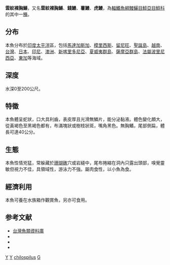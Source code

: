 {{Speciesbox 
| status = NE
| status_system = IUCN3.1
| taxon = Gymnothorax chilospilus
| authority =  [[Bleeker|Bleeker]], 1864
| synonyms = *''Lycodontis chilospilus''<br /><small>Bleeker, 1865</small>
*''Lycodontis chilospilos''<br /><small>Bleeker, 1865</small>
}}

'''雲紋裸胸鱔'''，又名'''雲紋裸胸鱔'''、'''錢鰻'''、'''薯鰻'''、'''虎鰻'''，為[[輻鰭魚綱|輻鰭魚綱]][[鰻鱺目|鰻鱺目]][[鯙亞目|鯙亞目]][[鯙科|鯙科]]的其中一[[種|種]]。

==分布==
本魚分布於[[印度|印度]][[太平洋|太平洋]]區，包括[[馬達加斯加|馬達加斯加]]、[[模里西斯|模里西斯]]、[[留尼旺|留尼旺]]、[[聖誕島|聖誕島]]、[[越南|越南]]、[[台灣|台灣]]、[[日本|日本]]、[[印尼|印尼]]、[[澳洲|澳洲]]、[[新喀里多尼亞|新喀里多尼亞]]、[[夏威夷群島|夏威夷群島]]、[[薩摩亞群島|薩摩亞群島]]、[[法屬波里尼西亞|法屬波里尼西亞]]、[[東加|東加]]等海域。

==深度==
水深0至200公尺。

==特徵==
本魚體呈蛇狀，口大具利齒，表皮厚且光滑無鱗片，能分泌黏液。體色變化頗大，從黃褐色至黑褐色都有，布滿塊狀或樹枝狀斑，嘴角黑色。無胸鰭，尾部側扁，體長可達40公分。

==生態==
本魚性情兇猛，常躲藏於[[珊瑚礁|珊瑚礁]]穴或岩縫中，尾布捲縮在洞內只露出頭部，嗅覺靈敏但視力不佳，具領域性，游泳力不強。屬肉食性，以小魚為食。

==經濟利用==
本魚可養在水族箱作觀賞魚，另亦可食用。

==参考文献==
*[http://fishdb.sinica.edu.tw/ 台灣魚類資料庫]
*{{FishBase_species|genus=Gymnothorax|species=chilospilus|year=2011|month=12}}
*{{cite book| title = 觀賞魚圖鑑 | publisher = 貓頭鷹出版社 | date = 1996年6月 }}
* {{TaiBNET| zh=雲紋裸胸鯙 | id=380751 | binomial=Gymnothorax chilospilus | authority=Bleeker, 1864 | var= | accessdate=2013-01-24}}
{{Taxonbar|from=Q2678624}}

[[Category:食用魚|Y]]
[[Category:觀賞魚|Y]]
[[Category:裸胸鱔屬|chilospilus]]
[[Category:1864年描述的鱼类|G]]